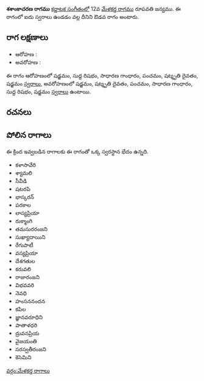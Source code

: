 {{Infobox ragam
	| name          	= శశాంకాచరణ
	| synonym	    	= 
	| mela          	= 
	| chakra        	= 
	| janaka        	= 
	| type          	= ఔడవ
	| arohanam      	= {{svaraC|S|R1|G2|P|D3|S'}} 
	| avarohanam    	= {{svaraC|S'|D3|P|G2|R1|S}}
	| jeeva         	=
	| chhaya        	=
	| nyasa         	=
	| vishesha      	= 
	| equivalent  		= 
}}
{{కర్ణాటక సంగీత రాగాలు}}
'''శశాంకాచరణ రాగము''' [[కర్ణాటక సంగీతం]]లో 12వ [[మేళకర్త రాగము]] రూపవతి జన్యము.  ఈ రాగంలో ఐదు స్వరాలు ఉండడం వల్ల దీనిని ఔడవ రాగం అంటారు.


==రాగ లక్షణాలు==


* ఆరోహణ : {{svaraC|S|R1|G2|P|D3|S'}} 
* అవరోహణ : {{svaraC|S'|D3|P|G2|R1|S}}

ఈ రాగం ఆరోహణంలో షడ్జమం, సుద్ద రిషభం, సాధారణ గాంధారం, పంచమం, షట్శృతి దైవతం, షడ్జమం [[స్వరాలు]], అవరోహణంలో షడ్జమం, షట్శృతి దైవతం, పంచమం, సాధారణ గాంధారం, సుద్ద రిషభం, షడ్జమం [[స్వరాలు]] ఉంటాయి.

==రచనలు==



==పోలిన రాగాలు==
ఈ క్రింద ఇవ్వబడిన రాగాలకు ఈ రాగంతో ఒక్క స్వరస్థాన భేదం ఉన్నది.
* కళాసావేరి
* శ్యామలి
* సీవీడి
* షటరపి
* భాస్కరన్
* పరకాల
* లాస్యప్రియా
* రుక్మాంగి
* తమసురరంజని
* సుఖ్యాదాయిని
* రేగుపాటీ
* వస్యప్రియా
* దేశగతుల
* కరువలి
* రాజారంజని
* విభవవరి
* నెవధి
* హంసననందన
* కపిల
* జ్ఞానవరూధిని
* పాతాళధరి
* ద్రువనప్రియ
* వైజయంతి
* సరస్వతీరంజని
* కెసెమిని



[[వర్గం:మేళకర్త రాగాలు]]